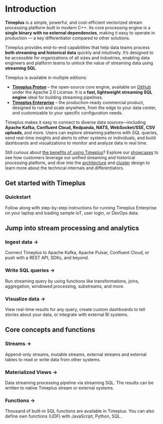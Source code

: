 # Introduction


**Timeplus** is a simple, powerful, and cost-efficient vectorized stream processing platform built in modern C++. Its core processing engine is a **single binary with no external dependencies**, making it easy to operate in production — a key differentiator compared to other solutions.  

Timeplus provides end-to-end capabilities that help data teams process **both streaming and historical data** quickly and intuitively. It’s designed to be accessible for organizations of all sizes and industries, enabling data engineers and platform teams to unlock the value of streaming data using **streaming SQL**.  

Timeplus is available in multiple editions:

- **[Timeplus Proton](/proton)** – the open-source core engine, available on [GitHub](https://github.com/timeplus-io/proton) under the Apache 2.0 License. It is a **fast, lightweight streaming SQL engine** ideal for building streaming pipelines.  
- **[Timeplus Enterprise](https://www.timeplus.com/product)** – the production-ready commercial product, designed to run and scale anywhere, from the edge to your data center, and customizable to your specific configuration needs.  

Timeplus makes it easy to connect to diverse data sources—including **Apache Kafka, Confluent Cloud, Redpanda, NATS, WebSocket/SSE, CSV uploads**, and more. Users can explore streaming patterns with SQL queries, send real-time insights and alerts to other systems or individuals, and build dashboards and visualizations to monitor and analyze data in real time.  

Still curious about [the benefits of using Timeplus](/why-timeplus)? Explore our [showcases](/showcases) to see how customers leverage our unified streaming and historical processing platform, and dive into the [architecture](/architecture) and  [cluster](/cluster) design to learn more about the technical internals and differentiators.

## Get started with Timeplus

<Quickstart href="/quickstart">

  <h3>Quickstart</h3>

  <p>Follow along with step-by-step instructions for running Timeplus Enterprise on your laptop and loading sample IoT, user login, or DevOps data.</p>

</Quickstart>

## Jump into stream processing and analytics

<Grid>

  <GridItem href="/ingestion">
    <h3>Ingest data &rarr;</h3>
    <p>
    Connect Timeplus to Apache Kafka, Apache Pulsar, Confluent Cloud, or push with a REST API, SDKs, and beyond.
    </p>

  </GridItem>
  <GridItem href="/query-syntax">
    <h3>Write SQL queries &rarr;</h3>
    <p>
    Run streaming query by using functions like transformations, joins, aggregation, windowed processing, substreams, and more.
    </p>

  </GridItem>
  <GridItem href="/viz">
    <h3>Visualize data &rarr;</h3>
    <p>
    View real-time results for any query, create custom dashboards to tell stories about your data, or integrate with external BI systems.
    </p>
  </GridItem>
</Grid>

## Core concepts and functions

<Grid>
  <GridItem href="/working-with-streams">
    <h3>Streams &rarr;</h3>
    <p>
    Append-only streams, mutable streams, external streams and external tables to read or write data from other systems.
    </p>

  </GridItem>
  <GridItem href="/materialized-view">
    <h3>Materialized Views &rarr;</h3>
    <p>
    Data streaming processing pipeline via streaming SQL. The results can be written to native Timeplus stream or external systems.
    </p>

  </GridItem>
  <GridItem href="/functions">
    <h3>Functions &rarr;</h3>
    <p>
    Thousand of built-in SQL functions are available in Timeplus. You can also define own functions (UDF) with JavaScript, Python, SQL.
    </p>

  </GridItem>
</Grid>
